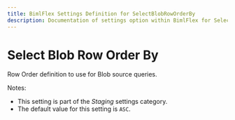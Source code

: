 ```yaml
---
title: BimlFlex Settings Definition for SelectBlobRowOrderBy
description: Documentation of settings option within BimlFlex for SelectBlobRowOrderBy
---
```

<head>
  <meta name="varigenceProduct" content="BimlFlex"></meta>
  <meta name="varigenceArticleType" content="Reference"></meta>
</head>

# Select Blob Row Order By

Row Order definition to use for Blob source queries.

Notes:

* This setting is part of the *Staging* settings category.
* The default value for this setting is `ASC`.
